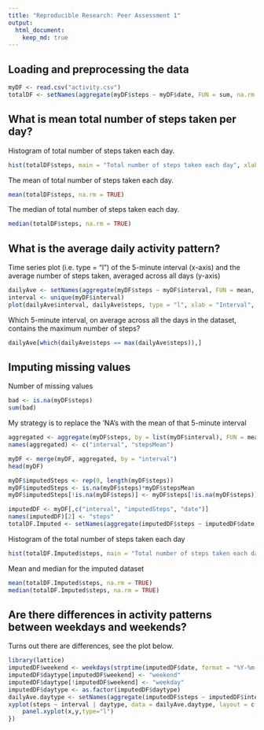 ```yaml
---
title: "Reproducible Research: Peer Assessment 1"
output: 
  html_document:
    keep_md: true
---
```



## Loading and preprocessing the data
```r
myDF <- read.csv("activity.csv")
totalDF <- setNames(aggregate(myDF$steps ~ myDF$date, FUN = sum, na.rm = TRUE),c("date", "steps"))
```



## What is mean total number of steps taken per day?
Histogram of total number of steps taken each day.

```r
hist(totalDF$steps, main = "Total number of steps taken each day", xlab = "Total steps")
```


The mean of total number of steps taken each day.

```r
mean(totalDF$steps, na.rm = TRUE)
```
The median of total number of steps taken each day.

```r
median(totalDF$steps, na.rm = TRUE)
```



## What is the average daily activity pattern?
Time series plot (i.e. type = "l") of the 5-minute interval (x-axis) and the average number of steps taken, averaged across all days (y-axis)

```r
dailyAve <- setNames(aggregate(myDF$steps ~ myDF$interval, FUN = mean, na.rm = TRUE),c("interval", "steps"))
interval <- unique(myDF$interval)
plot(dailyAve$interval, dailyAve$steps, type = "l", xlab = "Interval", ylab = "Average steps")
```


Which 5-minute interval, on average across all the days in the dataset, contains the maximum number of steps?

```r
dailyAve[which(dailyAve$steps == max(dailyAve$steps)),]
```



## Imputing missing values
Number of missing values
```r
bad <- is.na(myDF$steps)
sum(bad)
```

My strategy is to replace the 'NA's with the mean of that 5-minute interval

```r
aggregated <- aggregate(myDF$steps, by = list(myDF$interval), FUN = mean, na.rm = TRUE )
names(aggregated) <- c("interval", "stepsMean")

myDF <- merge(myDF, aggregated, by = "interval")
head(myDF)

myDF$imputedSteps <- rep(0, length(myDF$steps))
myDF$imputedSteps <- is.na(myDF$steps)*myDF$stepsMean
myDF$imputedSteps[!is.na(myDF$steps)] <- myDF$steps[!is.na(myDF$steps)]

imputedDF <- myDF[,c("interval", "imputedSteps", "date")]
names(imputedDF)[2] <- "steps"
totalDF.Imputed <- setNames(aggregate(imputedDF$steps ~ imputedDF$date, FUN = sum, na.rm = TRUE),c("date", "steps"))
```

Histogram of the total number of steps taken each day
```r
hist(totalDF.Imputed$steps, main = "Total number of steps taken each day", xlab = "Total steps")
```

Mean and median for the imputed dataset
```r
mean(totalDF.Imputed$steps, na.rm = TRUE)
median(totalDF.Imputed$steps, na.rm = TRUE)
```


## Are there differences in activity patterns between weekdays and weekends?
Turns out there are differences, see the plot below.
```r
library(lattice)
imputedDF$weekend <- weekdays(strptime(imputedDF$date, format = "%Y-%m-%d")) %in% c("Saturday","Sunday")
imputedDF$daytype[imputedDF$weekend] <- "weekend" 
imputedDF$daytype[!imputedDF$weekend] <- "weekday" 
imputedDF$daytype <- as.factor(imputedDF$daytype)
dailyAve.daytype <- setNames(aggregate(imputedDF$steps ~ imputedDF$interval + imputedDF$daytype, FUN = mean, na.rm = TRUE),c("interval","daytype", "steps"))
xyplot(steps ~ interval | daytype, data = dailyAve.daytype, layout = c(1,2), panel = function(x, y, ...) {
    panel.xyplot(x,y,type="l")
})
```
